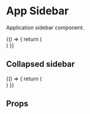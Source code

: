 

<Meta title="General/Components/AppSidebar" component={AppSidebar} />

# App Sidebar

Application sidebar component.

<Preview>
  <Story name="default sidebar">
    {() => {
      return (
        <div style={{
          position: 'relative',
          width: theme.sidebar.width,
          height: 1100
        }}>
          <AppSidebar />
        </div>
      )
    }}
  </Story>
</Preview>


## Collapsed sidebar

<Preview>
  <Story name="collapsed sidebar">
    {() => {
      return (
        <div style={{
          position: 'relative',
          width: theme.sidebar.width,
          height: 1100
        }}>
          <AppSidebar collapsed={true} />
        </div>
      )
    }}
  </Story>
</Preview>

## Props

<Props of={AppSidebar} />

